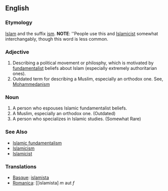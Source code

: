 ==English==

===Etymology===
[[Islam]] and the suffix [[ism]].
'''NOTE''': ''People use this and [[Islamicist]] somewhat interchangably, though this word is less common.

===Adjective===
# Describing a political movement or philosphy, which is motivated by [[fundamentalist]] beliefs about Islam (especially extremely authoritarian ones). 
# Outdated term for describing a Muslim, especially an orthodox one. See, [[Mohammedanism]]

===Noun===
# A person who espouses Islamic fundamentalist beliefs.
# A Muslim, especially an orthodox one. (Outdated)
# A person who specializes in Islamic studies. (Somewhat Rare)

===See Also===
*[[Islamic fundamentalism]]
*[[Islamicism]]
*[[Islamicist]]

===Translations===
*[[Basque]]: [[islamista]]
*[[Romanica]]: [[islamista] ''m'' aut ''f''